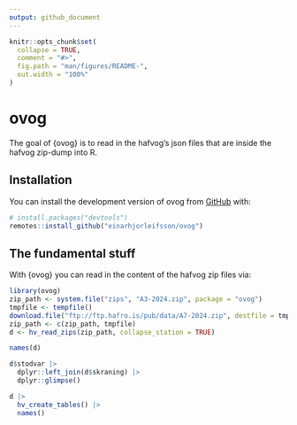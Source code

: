 ```yaml
---
output: github_document
---
```


<!-- README.md is generated from README.Rmd. Please edit that file -->

```r
knitr::opts_chunk$set(
  collapse = TRUE,
  comment = "#>",
  fig.path = "man/figures/README-",
  out.width = "100%"
)
```

# ovog

<!-- badges: start -->
<!-- badges: end -->

The goal of {ovog} is to read in the hafvog's json files that are inside the hafvog zip-dump into R.

## Installation

You can install the development version of ovog from [GitHub](https://github.com/) with:

```r
# install.packages("devtools")
remotes::install_github("einarhjorleifsson/ovog")
```

## The fundamental stuff

With {ovog} you can read in the content of the hafvog zip files via:

```r
library(ovog)
zip_path <- system.file("zips", "A3-2024.zip", package = "ovog")
tmpfile <- tempfile()
download.file("ftp://ftp.hafro.is/pub/data/A7-2024.zip", destfile = tmpfile)
zip_path <- c(zip_path, tmpfile)
d <- hv_read_zips(zip_path, collapse_station = TRUE)

names(d)

d$stodvar |> 
  dplyr::left_join(d$skraning) |> 
  dplyr::glimpse()

d |> 
  hv_create_tables() |> 
  names()
```

